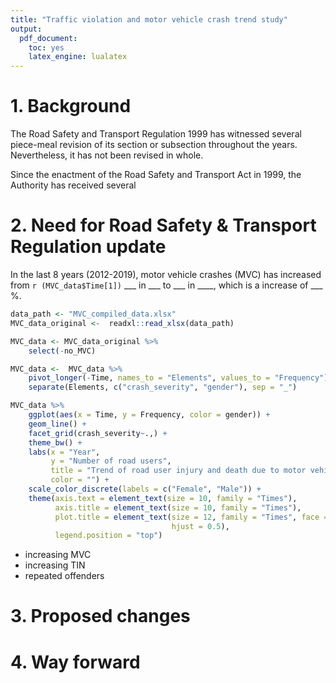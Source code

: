 ```yaml
---
title: "Traffic violation and motor vehicle crash trend study"
output: 
  pdf_document: 
    toc: yes
    latex_engine: lualatex
---
```


# 1. Background

The Road Safety and Transport Regulation 1999 has witnessed several piece-meal revision of its section or subsection throughout the years. Nevertheless, it has not been revised in whole.

Since the enactment of the Road Safety and Transport Act in 1999, the Authority has received several 

# 2. Need for Road Safety & Transport Regulation update

In the last 8 years (2012-2019), motor vehicle crashes (MVC) has increased from `r (MVC_data$Time[1]) `
___ in ___  to ___ in ____, which is a increase of ___ %.
```r

data_path <- "MVC_compiled_data.xlsx"
MVC_data_original <-  readxl::read_xlsx(data_path)

MVC_data <- MVC_data_original %>% 
    select(-no_MVC)

MVC_data <-  MVC_data %>% 
    pivot_longer(-Time, names_to = "Elements", values_to = "Frequency") %>% 
    separate(Elements, c("crash_severity", "gender"), sep = "_")

MVC_data %>% 
    ggplot(aes(x = Time, y = Frequency, color = gender)) +
    geom_line() +
    facet_grid(crash_severity~.,) +
    theme_bw() +
    labs(x = "Year",
         y = "Number of road users",
         title = "Trend of road user injury and death due to motor vehicle crash",
         color = "") +
    scale_color_discrete(labels = c("Female", "Male")) +
    theme(axis.text = element_text(size = 10, family = "Times"),
          axis.title = element_text(size = 10, family = "Times"),
          plot.title = element_text(size = 12, family = "Times", face = "bold",
                                    hjust = 0.5),
          legend.position = "top")
```

- increasing MVC
- increasing TIN
- repeated offenders

# 3. Proposed changes


# 4. Way forward




